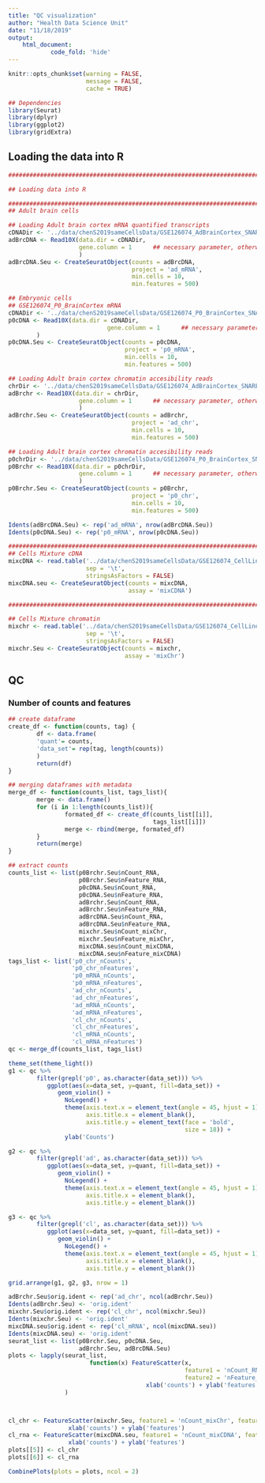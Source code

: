 ```yaml
---
title: "QC visualization"
author: "Health Data Science Unit"
date: "11/18/2019"
output: 
    html_document:
            code_fold: 'hide'
---
```


```r
knitr::opts_chunk$set(warning = FALSE,
                      message = FALSE,
                      cache = TRUE)
```

```r
## Dependencies
library(Seurat)
library(dplyr)
library(ggplot2)
library(gridExtra)
```

## Loading the data into R

```r
#############################################################################################

## Loading data into R

#########################################################################################
## Adult brain cells

## Loading Adult brain cortex mRNA quantified transcripts
cDNADir <- '../data/chenS2019sameCellsData/GSE126074_AdBrainCortex_SNAREseq_cDNA/'
adBrcDNA <- Read10X(data.dir = cDNADir, 
                    gene.column = 1      ## necessary parameter, otherwise runs error
                    )
adBrcDNA.Seu <- CreateSeuratObject(counts = adBrcDNA,
                                   project = 'ad_mRNA', 
                                   min.cells = 10,
                                   min.features = 500)

## Embryonic cells 
## GSE126074_P0_BrainCortex mRNA
cDNADir <- '../data/chenS2019sameCellsData/GSE126074_P0_BrainCortex_SNAREseq_cDNA/'
p0cDNA <- Read10X(data.dir = cDNADir, 
                            gene.column = 1      ## necessary parameter, otherwise runs error
        )
p0cDNA.Seu <- CreateSeuratObject(counts = p0cDNA,
                                 project = 'p0_mRNA', 
                                 min.cells = 10,
                                 min.features = 500)

## Loading Adult brain cortex chromatin accesibility reads
chrDir <- '../data/chenS2019sameCellsData/GSE126074_AdBrainCortex_SNAREseq_chromatin/'
adBrchr <- Read10X(data.dir = chrDir, 
                    gene.column = 1      ## necessary parameter, otherwise runs error
                    )
adBrchr.Seu <- CreateSeuratObject(counts = adBrchr,
                                   project = 'ad_chr', 
                                   min.cells = 10,
                                   min.features = 500)

## Loading Adult brain cortex chromatin accesibility reads
p0chrDir <- '../data/chenS2019sameCellsData/GSE126074_P0_BrainCortex_SNAREseq_chromatin/'
p0Brchr <- Read10X(data.dir = p0chrDir, 
                    gene.column = 1      ## necessary parameter, otherwise runs error
                    )
p0Brchr.Seu <- CreateSeuratObject(counts = p0Brchr,
                                   project = 'p0_chr', 
                                   min.cells = 10,
                                   min.features = 500)

Idents(adBrcDNA.Seu) <- rep('ad_mRNA', nrow(adBrcDNA.Seu))
Idents(p0cDNA.Seu) <- rep('p0_mRNA', nrow(p0cDNA.Seu))

##############################################################################################
## Cells Mixture cDNA
mixcDNA <- read.table('../data/chenS2019sameCellsData/GSE126074_CellLineMixture_SNAREseq_cDNA_counts.tsv',
                      sep = '\t',
                      stringsAsFactors = FALSE) 
mixcDNA.seu <- CreateSeuratObject(counts = mixcDNA, 
                                  assay = 'mixCDNA')

##############################################################################################

## Cells Mixture chromatin
mixchr <- read.table('../data/chenS2019sameCellsData/GSE126074_CellLineMixture_SNAREseq_chromatin_counts.tsv',
                      sep = '\t',
                      stringsAsFactors = FALSE) 
mixchr.Seu <- CreateSeuratObject(counts = mixchr,
                                 assay = 'mixChr')
```


## QC 


### Number of counts and features

```r
## create dataframe
create_df <- function(counts, tag) {
        df <- data.frame(
        'quant'= counts,
        'data_set'= rep(tag, length(counts))
        )
        return(df)
}

## merging dataframes with metadata
merge_df <- function(counts_list, tags_list){
        merge <- data.frame()
        for (i in 1:length(counts_list)){
                formated_df <- create_df(counts_list[[i]],
                                         tags_list[[i]])
                merge <- rbind(merge, formated_df)
        }
        return(merge)
}

## extract counts
counts_list <- list(p0Brchr.Seu$nCount_RNA, 
                    p0Brchr.Seu$nFeature_RNA,
                    p0cDNA.Seu$nCount_RNA,
                    p0cDNA.Seu$nFeature_RNA,
                    adBrchr.Seu$nCount_RNA,
                    adBrchr.Seu$nFeature_RNA,
                    adBrcDNA.Seu$nCount_RNA,
                    adBrcDNA.Seu$nFeature_RNA,
                    mixchr.Seu$nCount_mixChr,
                    mixchr.Seu$nFeature_mixChr,
                    mixcDNA.seu$nCount_mixCDNA,
                    mixcDNA.seu$nFeature_mixCDNA)
tags_list <- list('p0_chr_nCounts',
                  'p0_chr_nFeatures',
                  'p0_mRNA_nCounts',
                  'p0_mRNA_nFeatures',
                  'ad_chr_nCounts',
                  'ad_chr_nFeatures',
                  'ad_mRNA_nCounts',
                  'ad_mRNA_nFeatures',
                  'cl_chr_nCounts',
                  'cl_chr_nFeatures',
                  'cl_mRNA_nCounts',
                  'cl_mRNA_nFeatures')
qc <- merge_df(counts_list, tags_list)

theme_set(theme_light())
g1 <- qc %>% 
        filter(grepl('p0', as.character(data_set))) %>%
           ggplot(aes(x=data_set, y=quant, fill=data_set)) +
              geom_violin() + 
                NoLegend() + 
                theme(axis.text.x = element_text(angle = 45, hjust = 1),
                      axis.title.x = element_blank(),
                      axis.title.y = element_text(face = 'bold',
                                                  size = 18)) +
                ylab('Counts')

g2 <- qc %>% 
        filter(grepl('ad', as.character(data_set))) %>%
           ggplot(aes(x=data_set, y=quant, fill=data_set)) +
              geom_violin() + 
                NoLegend() + 
                theme(axis.text.x = element_text(angle = 45, hjust = 1),
                      axis.title.x = element_blank(),
                      axis.title.y = element_blank()) 

g3 <- qc %>% 
        filter(grepl('cl', as.character(data_set))) %>%
           ggplot(aes(x=data_set, y=quant, fill=data_set)) +
              geom_violin() + 
                NoLegend() + 
                theme(axis.text.x = element_text(angle = 45, hjust = 1),
                      axis.title.x = element_blank(),
                      axis.title.y = element_blank()) 

grid.arrange(g1, g2, g3, nrow = 1)
```

```r
adBrchr.Seu$orig.ident <- rep('ad_chr', ncol(adBrchr.Seu))
Idents(adBrchr.Seu) <- 'orig.ident'
mixchr.Seu$orig.ident <- rep('cl_chr', ncol(mixchr.Seu))
Idents(mixchr.Seu) <- 'orig.ident'
mixcDNA.seu$orig.ident <- rep('cl_mRNA', ncol(mixcDNA.seu))
Idents(mixcDNA.seu) <- 'orig.ident'
seurat_list <- list(p0Brchr.Seu, p0cDNA.Seu, 
                    adBrchr.Seu, adBrcDNA.Seu)
plots <- lapply(seurat_list, 
                       function(x) FeatureScatter(x, 
                                                  feature1 = 'nCount_RNA', 
                                                  feature2 = 'nFeature_RNA') + 
                                       xlab('counts') + ylab('features')
                )



cl_chr <- FeatureScatter(mixchr.Seu, feature1 = 'nCount_mixChr', feature2 = 'nFeature_mixChr') +
                 xlab('counts') + ylab('features')
cl_rna <- FeatureScatter(mixcDNA.seu, feature1 = 'nCount_mixCDNA', feature2 = 'nFeature_mixCDNA') +
                 xlab('counts') + ylab('features')
plots[[5]] <- cl_chr
plots[[6]] <- cl_rna

CombinePlots(plots = plots, ncol = 2)
```